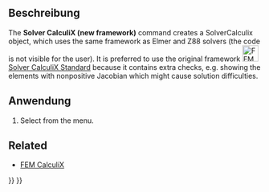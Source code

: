 <languages/>

{{VeryImportantMessage|Veraltet ({{VersionPlus/de|1.0}}).}}

{{Docnav/de
|
|
|[[FEM_Workbench/de|FEM]]
|
|
|IconC=Workbench_FEM.svg
}}

{{GuiCommand/de
|Name=FEM SolverCalculiX
|Name/de=FEM SolverCalculiX
|MenuLocation=Lösen → Solver CalculiX (new framework)
|Workbenches=[[FEM_Workbench/de|FEM]]
|Shortcut={{KEY|S}} {{KEY|C}}
}}

<span id="Description"></span>
==Beschreibung==

The '''Solver CalculiX (new framework)''' command creates a SolverCalculix object, which uses the same framework as Elmer and Z88 solvers (the code is not visible for the user). It is preferred to use the original framework [[Image:FEM_SolverCalculixCcxtools.svg|32px]] [[FEM_SolverCalculixCcxtools|Solver CalculiX Standard]] because it contains extra checks, e.g. showing the elements with nonpositive Jacobian which might cause solution difficulties.

<span id="Usage"></span>
==Anwendung==

# Select {{MenuCommand|Solve → [[Image:FEM_SolverCalculiX.svg|16px]] Solver CalculiX (new framework)}} from the menu.

==Related==

* [[FEM_CalculiX/de|FEM CalculiX]]


{{Docnav/de
|
|
|[[FEM_Workbench/de|FEM]]
|
|
|IconC=Workbench_FEM.svg
}}

{{FEM Tools navi{{#translation:}}}}
{{Userdocnavi{{#translation:}}}}
